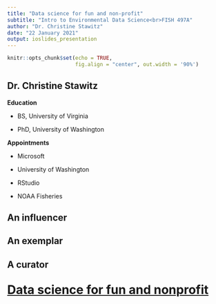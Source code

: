 ```yaml
---
title: "Data science for fun and non-profit"
subtitle: "Intro to Environmental Data Science<br>FISH 497A"
author: "Dr. Christine Stawitz"
date: "22 January 2021"
output: ioslides_presentation
---
```



```r
knitr::opts_chunk$set(echo = TRUE, 
                      fig.align = "center", out.width = '90%')
```

## Dr. Christine Stawitz

**Education**

* BS, University of Virginia

* PhD, University of Washington

**Appointments**

* Microsoft

* University of Washington 

* RStudio

* NOAA Fisheries


## An influencer{data-background=woo_twitter.png data-background-position="50% 60%" data-background-size=70%}


## An exemplar{data-background=woo_impactstory.png data-background-position="50% 70%" data-background-size=75%}


## A curator{data-background=woo_aart.png data-background-position="50% 65%" data-background-size=80%}


## {.flexbox .vcenter}

<p style="font-size:2em">
[**Data science for fun and nonprofit**](https://karawoo.com/data-science-for-fun-and-nonprofit/index.html#1)
</p>
